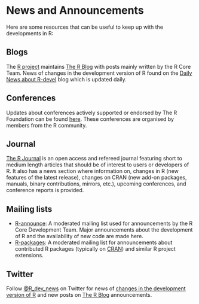 # News and Announcements {#News}

Here are some resources that can be useful to keep up with the developments in R:

## Blogs

The [R project](https://www.r-project.org/) maintains [The R Blog](https://blog.r-project.org/) with posts mainly written by the R Core Team. News of changes in the development version of R found on the [Daily News about R-devel](https://developer.r-project.org/blosxom.cgi/R-devel) blog which is updated daily.

## Conferences

Updates about conferences actively supported or endorsed by The R Foundation can be found [here](https://www.r-project.org/conferences/). These conferences are organised by members from the R community.

## Journal

[The R Journal](https://journal.r-project.org/) is an open access and refereed journal featuring short to medium length articles that should be of interest to users or developers of R. It also has a news section where information on, changes in R (new features of the latest release), changes on CRAN (new add-on packages, manuals, binary contributions, mirrors, etc.), upcoming conferences, and conference reports is provided.

## Mailing lists

  * [R-announce](https://stat.ethz.ch/mailman/listinfo/r-announce): A moderated mailing list used for announcements by the R Core Development Team. Major announcements about the development of R and the availability of new code are made here.
  * [R-packages](https://stat.ethz.ch/mailman/listinfo/r-packages): A moderated mailing list for announcements about contributed R packages (typically on [CRAN](https://cran.r-project.org/)) and similar R project extensions.

## Twitter

Follow [\@R_dev_news](https://twitter.com/R_dev_news) on Twitter for news of [changes in the development version of R](https://developer.r-project.org/RSSfeeds.html) and new posts on [The R Blog](https://blog.r-project.org/) announcements.
